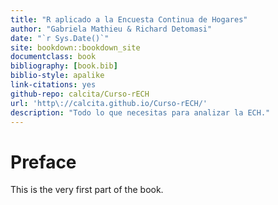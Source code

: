 ```yaml
--- 
title: "R aplicado a la Encuesta Continua de Hogares"
author: "Gabriela Mathieu & Richard Detomasi"
date: "`r Sys.Date()`"
site: bookdown::bookdown_site
documentclass: book
bibliography: [book.bib]
biblio-style: apalike
link-citations: yes
github-repo: calcita/Curso-rECH
url: 'http\://calcita.github.io/Curso-rECH/'
description: "Todo lo que necesitas para analizar la ECH."
---
```


# Preface {-}

This is the very first part of the book.
